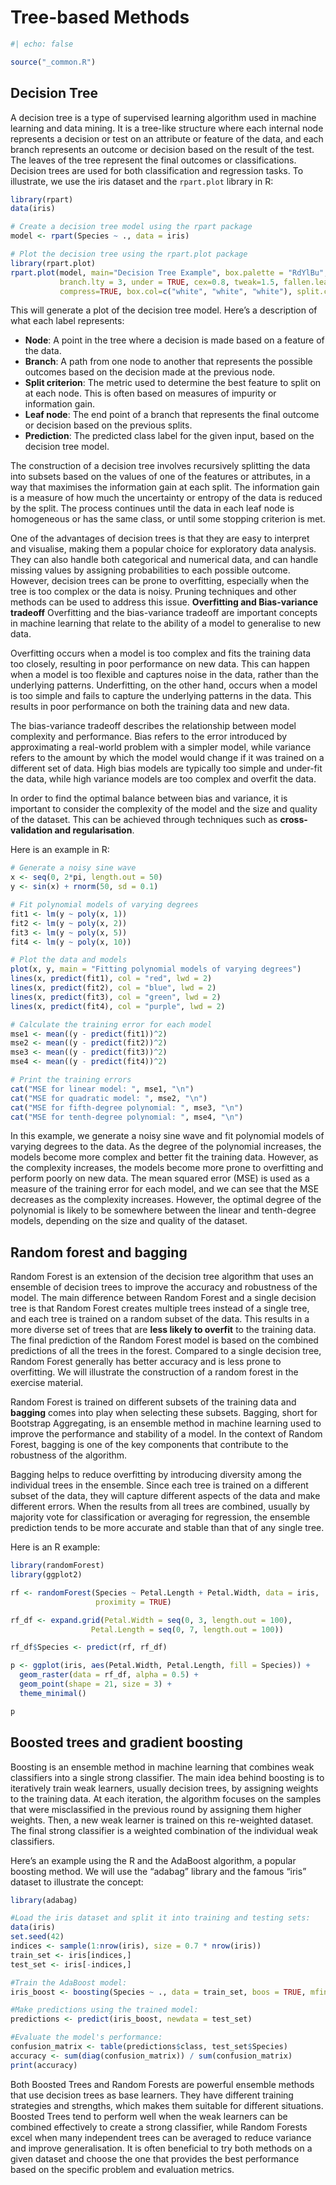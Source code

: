 # Tree-based Methods {#sec-semi-sup}

```r
#| echo: false

source("_common.R")
```

## Decision Tree

A decision tree is a type of supervised learning algorithm used in machine learning and data mining. It is a tree-like structure where each internal node represents a decision or test on an attribute or feature of the data, and each branch represents an outcome or decision based on the result of the test. The leaves of the tree represent the final outcomes or classifications. Decision trees are used for both classification and regression tasks. To illustrate, we use the iris dataset and the `rpart.plot` library in R:

```r
library(rpart)
data(iris)

# Create a decision tree model using the rpart package
model <- rpart(Species ~ ., data = iris)

# Plot the decision tree using the rpart.plot package
library(rpart.plot)
rpart.plot(model, main="Decision Tree Example", box.palette = "RdYlBu", nn = TRUE,
           branch.lty = 3, under = TRUE, cex=0.8, tweak=1.5, fallen.leaves = TRUE,
           compress=TRUE, box.col=c("white", "white", "white"), split.cex=0.8)
```

This will generate a plot of the decision tree model. Here's a description of what each label represents:

-   **Node**: A point in the tree where a decision is made based on a feature of the data.
-   **Branch**: A path from one node to another that represents the possible outcomes based on the decision made at the previous node.
-   **Split criterion**: The metric used to determine the best feature to split on at each node. This is often based on measures of impurity or information gain.
-   **Leaf node**: The end point of a branch that represents the final outcome or decision based on the previous splits.
-   **Prediction**: The predicted class label for the given input, based on the decision tree model.

The construction of a decision tree involves recursively splitting the data into subsets based on the values of one of the features or attributes, in a way that maximises the information gain at each split. The information gain is a measure of how much the uncertainty or entropy of the data is reduced by the split. The process continues until the data in each leaf node is homogeneous or has the same class, or until some stopping criterion is met.

One of the advantages of decision trees is that they are easy to interpret and visualise, making them a popular choice for exploratory data analysis. They can also handle both categorical and numerical data, and can handle missing values by assigning probabilities to each possible outcome. However, decision trees can be prone to overfitting, especially when the tree is too complex or the data is noisy. Pruning techniques and other methods can be used to address this issue. **Overfitting and Bias-variance tradeoff** Overfitting and the bias-variance tradeoff are important concepts in machine learning that relate to the ability of a model to generalise to new data.

Overfitting occurs when a model is too complex and fits the training data too closely, resulting in poor performance on new data. This can happen when a model is too flexible and captures noise in the data, rather than the underlying patterns. Underfitting, on the other hand, occurs when a model is too simple and fails to capture the underlying patterns in the data. This results in poor performance on both the training data and new data.

The bias-variance tradeoff describes the relationship between model complexity and performance. Bias refers to the error introduced by approximating a real-world problem with a simpler model, while variance refers to the amount by which the model would change if it was trained on a different set of data. High bias models are typically too simple and under-fit the data, while high variance models are too complex and overfit the data.

In order to find the optimal balance between bias and variance, it is important to consider the complexity of the model and the size and quality of the dataset. This can be achieved through techniques such as **cross-validation and regularisation**.

Here is an example in R:

```r
# Generate a noisy sine wave
x <- seq(0, 2*pi, length.out = 50)
y <- sin(x) + rnorm(50, sd = 0.1)

# Fit polynomial models of varying degrees
fit1 <- lm(y ~ poly(x, 1))
fit2 <- lm(y ~ poly(x, 2))
fit3 <- lm(y ~ poly(x, 5))
fit4 <- lm(y ~ poly(x, 10))

# Plot the data and models
plot(x, y, main = "Fitting polynomial models of varying degrees")
lines(x, predict(fit1), col = "red", lwd = 2)
lines(x, predict(fit2), col = "blue", lwd = 2)
lines(x, predict(fit3), col = "green", lwd = 2)
lines(x, predict(fit4), col = "purple", lwd = 2)

# Calculate the training error for each model
mse1 <- mean((y - predict(fit1))^2)
mse2 <- mean((y - predict(fit2))^2)
mse3 <- mean((y - predict(fit3))^2)
mse4 <- mean((y - predict(fit4))^2)

# Print the training errors
cat("MSE for linear model: ", mse1, "\n")
cat("MSE for quadratic model: ", mse2, "\n")
cat("MSE for fifth-degree polynomial: ", mse3, "\n")
cat("MSE for tenth-degree polynomial: ", mse4, "\n")

```

In this example, we generate a noisy sine wave and fit polynomial models of varying degrees to the data. As the degree of the polynomial increases, the models become more complex and better fit the training data. However, as the complexity increases, the models become more prone to overfitting and perform poorly on new data. The mean squared error (MSE) is used as a measure of the training error for each model, and we can see that the MSE decreases as the complexity increases. However, the optimal degree of the polynomial is likely to be somewhere between the linear and tenth-degree models, depending on the size and quality of the dataset.

## Random forest and bagging

Random Forest is an extension of the decision tree algorithm that uses an ensemble of decision trees to improve the accuracy and robustness of the model. The main difference between Random Forest and a single decision tree is that Random Forest creates multiple trees instead of a single tree, and each tree is trained on a random subset of the data. This results in a more diverse set of trees that are **less likely to overfit** to the training data. The final prediction of the Random Forest model is based on the combined predictions of all the trees in the forest. Compared to a single decision tree, Random Forest generally has better accuracy and is less prone to overfitting. We will illustrate the construction of a random forest in the exercise material.

Random Forest is trained on different subsets of the training data and **bagging** comes into play when selecting these subsets. Bagging, short for Bootstrap Aggregating, is an ensemble method in machine learning used to improve the performance and stability of a model. In the context of Random Forest, bagging is one of the key components that contribute to the robustness of the algorithm.

Bagging helps to reduce overfitting by introducing diversity among the individual trees in the ensemble. Since each tree is trained on a different subset of the data, they will capture different aspects of the data and make different errors. When the results from all trees are combined, usually by majority vote for classification or averaging for regression, the ensemble prediction tends to be more accurate and stable than that of any single tree.

Here is an R example:
```r
library(randomForest)
library(ggplot2)

rf <- randomForest(Species ~ Petal.Length + Petal.Width, data = iris, 
                   proximity = TRUE)

rf_df <- expand.grid(Petal.Width = seq(0, 3, length.out = 100),
                  Petal.Length = seq(0, 7, length.out = 100))

rf_df$Species <- predict(rf, rf_df)

p <- ggplot(iris, aes(Petal.Width, Petal.Length, fill = Species)) +
  geom_raster(data = rf_df, alpha = 0.5) +
  geom_point(shape = 21, size = 3) +
  theme_minimal()

p
```

## Boosted trees and gradient boosting

Boosting is an ensemble method in machine learning that combines weak classifiers into a single strong classifier. The main idea behind boosting is to iteratively train weak learners, usually decision trees, by assigning weights to the training data. At each iteration, the algorithm focuses on the samples that were misclassified in the previous round by assigning them higher weights. Then, a new weak learner is trained on this re-weighted dataset. The final strong classifier is a weighted combination of the individual weak classifiers.

Here's an example using the R and the AdaBoost algorithm, a popular boosting method. We will use the "adabag" library and the famous "iris" dataset to illustrate the concept:

```r
library(adabag)

#Load the iris dataset and split it into training and testing sets:
data(iris)
set.seed(42)
indices <- sample(1:nrow(iris), size = 0.7 * nrow(iris))
train_set <- iris[indices,]
test_set <- iris[-indices,]

#Train the AdaBoost model:
iris_boost <- boosting(Species ~ ., data = train_set, boos = TRUE, mfinal = 100)

#Make predictions using the trained model:
predictions <- predict(iris_boost, newdata = test_set)

#Evaluate the model's performance:
confusion_matrix <- table(predictions$class, test_set$Species)
accuracy <- sum(diag(confusion_matrix)) / sum(confusion_matrix)
print(accuracy)
```

Both Boosted Trees and Random Forests are powerful ensemble methods that use decision trees as base learners. They have different training strategies and strengths, which makes them suitable for different situations. Boosted Trees tend to perform well when the weak learners can be combined effectively to create a strong classifier, while Random Forests excel when many independent trees can be averaged to reduce variance and improve generalisation. It is often beneficial to try both methods on a given dataset and choose the one that provides the best performance based on the specific problem and evaluation metrics.

